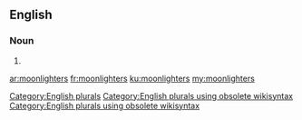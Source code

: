 ==English==

===Noun===
{{head|en}}

# {{plural of|moonlighter}}

[[Category:English plurals]][[Category:English plurals using obsolete wikisyntax]][[Category:English plurals using obsolete wikisyntax]]

[[ar:moonlighters]]
[[fr:moonlighters]]
[[ku:moonlighters]]
[[my:moonlighters]]